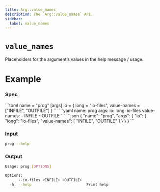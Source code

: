 ```yaml
---
title: Arg::value_names
description: The `Arg::value_names` API.
sidebar:
  label: value_names
---
```



# `value_names` <LinkButton href="https://docs.rs/clap/latest/clap/struct.Arg.html#method.value_names" icon="open-book" variant="minimal"></LinkButton>

<Badge text="since 0.1.0" size="small" />

Placeholders for the argument’s values in the help message / usage.

# Example

### Spec

<Tabs syncKey="format">
  <TabItem label="TOML">
```toml
name = "prog"
[args]
io = { long = "io-files", value-names = ["INFILE", "OUTFILE"] }
```
  </TabItem>
  <TabItem label="YAML">
```yaml
name: prog
args:
  io:
    long: io-files
    value-names:
    - INFILE
    - OUTFILE
```
  </TabItem>
  <TabItem label="JSON">
```json
{
  "name": "prog",
  "args": {
    "io": {
      "long": "io-files",
      "value-names": [
        "INFILE",
        "OUTFILE"
      ]
    }
  }
}
```
  </TabItem>
</Tabs>

### Input

```bash
prog --help
```

### Output

```bash
Usage: prog [OPTIONS]

Options:
      --io-files <INFILE> <OUTFILE>  
  -h, --help                         Print help
```
